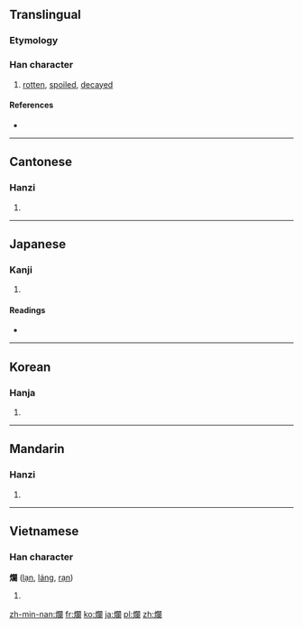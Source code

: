 {{also|烂}}
==Translingual==

===Etymology===
{{Han compound|火|闌|t1=fire|ls=psc}}

===Han character===
{{Han char|rn=86|rad=火|as=17|sn=21|four=9782<sub>0</sub>|canj=火日弓田 (FANW)}}

# [[rotten]], [[spoiled]], [[decayed]]

====References====
* {{Han ref|kx=0687.250|dkj=19604|dj=1099.120|hdz=32249.020|uh=721B|ud=29211|bh=C4EA|bd=50410}}

----

==Cantonese==

===Hanzi===
{{yue-hanzi|jyut=|y=laan6|sim=烂}}

# {{defn|lang=yue|sort=火17}}

----

==Japanese==

===Kanji===
{{ja-kanji|grade=|rs=火17}}

# {{defn|lang=ja|sort=火17}}

====Readings====
* {{ja-readings|on=[[らん]] (ran)|kun=[[ただれる]] (tadareru)}}

----

==Korean==

===Hanja===
{{ko-hanja|hangeul=란>난|eumhun=|rv=ran>nan|mr=ran>nan|y=lan>nan}}

# {{defn|lang=ko|sort=火17}}

----

==Mandarin==

===Hanzi===
{{cmn-hanzi|sim=烂|pin=[[jiào]] ([[jiao4]]), [[làn]] ([[lan4]])|wg=chiao<sup>4</sup>, lan<sup>4</sup>}}

# {{defn|lang=cmn|sort=火17}}

----

==Vietnamese==

===Han character===
'''爛''' ([[lạn]], [[láng]], [[rạn]])

# {{defn|lang=vi}}

[[zh-min-nan:爛]]
[[fr:爛]]
[[ko:爛]]
[[ja:爛]]
[[pl:爛]]
[[zh:爛]]